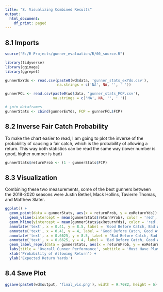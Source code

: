 ---
title: "8. Visualizing Combined Results"
output:
  html_document:
    df_print: paged
---
## 8.1 Imports
```{r message=FALSE, warning=FALSE}
source("E:/R Projects/gunner_evaluation/R/00_source.R")

library(tidyverse)
library(ggimage)
library(ggrepel)

gunnerExYds <- read.csv(paste0(wd$data, 'gunner_stats_exYds.csv'), 
                        na.strings = c('NA', NA, '', ' '))

gunnerFCL <- read.csv(paste0(wd$data, 'gunner_stats_FCP.csv'), 
                      na.strings = c('NA', NA, '', ' '))

# join dataframes
gunnerStats <- cbind(gunnerExYds, FCP = gunnerFCL$FCP)
```

## 8.2 Inverse Fair Catch Probability
To make the chart easier to read, I am going to plot the inverse of the probability of causing a fair catch, which is the probability of allowing a return. This way both statistics can be read the same way (lower number is good, higher number is bad)  
```{r}
gunnerStats$returnProb <- (1 - gunnerStats$FCP)
```

## 8.3 Visualization
Combining these two measurements, some of the best gunners between the 2018-2020 seasons were Justin Bethel, Mack Hollins, Tavierre Thomas, and Matthew Slater.
```{r fig.height=6, fig.width=9.7082}
ggplot() +
  geom_point(data = gunnerStats, aes(x = returnProb, y = exReturnYds)) +
  geom_vline(xintercept = mean(gunnerStats$returnProb), color = 'red', alpha = 0.7, linetype = 'dashed') +
  geom_hline(yintercept = mean(gunnerStats$exReturnYds), color = 'red', alpha = 0.7, linetype = 'dashed') +
  annotate('text', x = 0.41, y = 8.5, label = 'Good Before Catch, Bad After Catch') +
  annotate('text', x = 0.41, y = 4, label = 'Good Before Catch, Good After Catch') +
  annotate('text', x = 0.6625, y = 8.5, label = 'Bad Before Catch, Bad After Catch') +
  annotate('text', x = 0.6625, y = 4, label = 'Bad Before Catch, Good After Catch') +
  geom_label_repel(data = gunnerStats, aes(x = returnProb, y = exReturnYds, label = gunnerName)) +
  labs(title = 'Overall Gunner Performance', subtitle = 'Must Have Played in at Least 30 Plays') +
  xlab('Probability of Allowing Return') +
  ylab('Expected Return Yards')
```

## 8.4 Save Plot
```{r}
ggsave(paste0(wd$output, 'final_vis.png'), width = 9.7082, height = 6)
```

